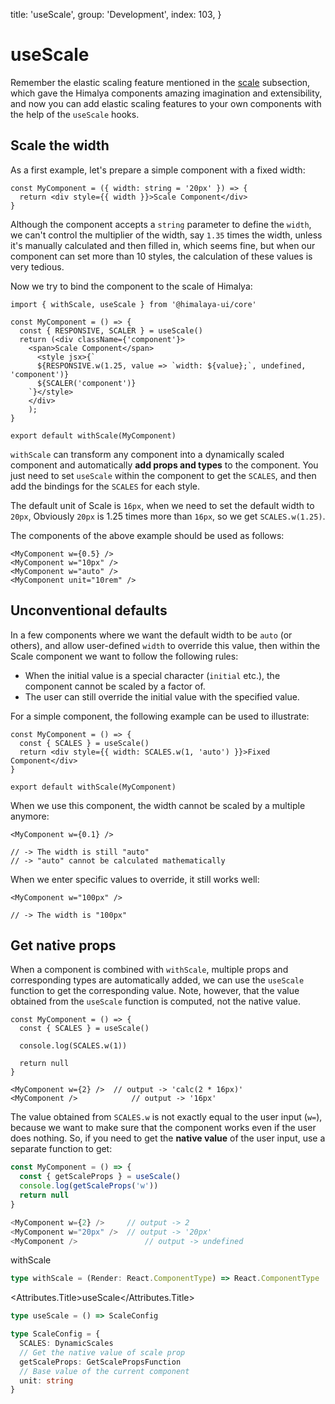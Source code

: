 
  title: 'useScale',
  group: 'Development',
  index: 103,
}

# useScale

Remember the elastic scaling feature mentioned in the [scale](/guide/scale 'Scale') subsection,
which gave the Himalya components amazing imagination and extensibility,
and now you can add elastic scaling features to your own components with the help of the `useScale` hooks.

## Scale the width

As a first example, let's prepare a simple component with a fixed width:

```tsx
const MyComponent = ({ width: string = '20px' }) => {
  return <div style={{ width }}>Scale Component</div>
}
```

Although the component accepts a `string` parameter to define the `width`, we can't control the multiplier of the width,
say `1.35` times the width, unless it's manually calculated and then filled in, which seems fine,
but when our component can set more than 10 styles, the calculation of these values is very tedious.

Now we try to bind the component to the scale of Himalya:

```tsx
import { withScale, useScale } from '@himalaya-ui/core'

const MyComponent = () => {
  const { RESPONSIVE, SCALER } = useScale()
  return (<div className={'component'}>
    <span>Scale Component</span>
      <style jsx>{`
      ${RESPONSIVE.w(1.25, value => `width: ${value};`, undefined, 'component')}
      ${SCALER('component')}
    `}</style>
    </div>
    );
}

export default withScale(MyComponent)
```

`withScale` can transform any component into a dynamically scaled component and automatically **add props and types** to the component.
You just need to set `useScale` within the component to get the `SCALES`, and then add the bindings for the `SCALES` for each style.

The default unit of Scale is `16px`, when we need to set the default width to `20px`, Obviously `20px` is 1.25 times more than `16px`,
so we get `SCALES.w(1.25)`.

The components of the above example should be used as follows:

```tsx
<MyComponent w={0.5} />
<MyComponent w="10px" />
<MyComponent w="auto" />
<MyComponent unit="10rem" />
```

## Unconventional defaults

In a few components where we want the default width to be `auto` (or others), and allow user-defined `width` to override this value,
then within the Scale component we want to follow the following rules:

- When the initial value is a special character (`initial` etc.), the component cannot be scaled by a factor of.
- The user can still override the initial value with the specified value.

For a simple component, the following example can be used to illustrate:

```tsx
const MyComponent = () => {
  const { SCALES } = useScale()
  return <div style={{ width: SCALES.w(1, 'auto') }}>Fixed Component</div>
}

export default withScale(MyComponent)
```

When we use this component, the width cannot be scaled by a multiple anymore:

```tsx
<MyComponent w={0.1} />

// -> The width is still "auto"
// -> "auto" cannot be calculated mathematically
```

When we enter specific values to override, it still works well:

```tsx
<MyComponent w="100px" />

// -> The width is "100px"
```

## Get native props

When a component is combined with `withScale`, multiple props and corresponding types are automatically added,
we can use the `useScale` function to get the corresponding value.
Note, however, that the value obtained from the `useScale` function is computed, not the native value.

```tsx
const MyComponent = () => {
  const { SCALES } = useScale()

  console.log(SCALES.w(1))

  return null
}

<MyComponent w={2} />  // output -> 'calc(2 * 16px)'
<MyComponent />            // output -> '16px'
```

The value obtained from `SCALES.w` is not exactly equal to the user input (`w=`),
because we want to make sure that the component works even if the user does nothing.
So, if you need to get the **native value** of the user input, use a separate function to get:

```ts
const MyComponent = () => {
  const { getScaleProps } = useScale()
  console.log(getScaleProps('w'))
  return null
}

<MyComponent w={2} />     // output -> 2
<MyComponent w="20px" />  // output -> '20px'
<MyComponent />               // output -> undefined
```

<Attributes edit="/app/hooks/use-scale.mdx">
<Attributes.Title>withScale</Attributes.Title>

```ts
type withScale = (Render: React.ComponentType) => React.ComponentType
```

<Attributes.Title>useScale</Attributes.Title>

```ts
type useScale = () => ScaleConfig

type ScaleConfig = {
  SCALES: DynamicScales
  // Get the native value of scale prop
  getScaleProps: GetScalePropsFunction
  // Base value of the current component
  unit: string
}
```

</Attributes>
